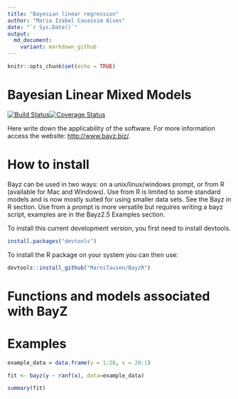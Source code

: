 ```yaml
---
title: "Bayesian linear regression"
author: "Maria Izabel Cavassim Alves"
date: "`r Sys.Date()`"
output:
  md_document:
    variant: markdown_github
---
```


```r
knitr::opts_chunk$set(echo = TRUE)
```

# Bayesian Linear Mixed Models
[![Build Status](https://travis-ci.org/MarniTausen/BayzR.svg?branch=master)](https://travis-ci.org/MarniTausen/BayzR)[![Coverage Status](https://coveralls.io/repos/github/MarniTausen/BayzR/badge.svg?branch=master)](https://coveralls.io/github/MarniTausen/BayzR?branch=master)

Here write down the applicability of the software. For more information access the website: <http://www.bayz.biz/>.


# How to install
Bayz can be used in two ways: on a unix/linux/windows prompt, or from
R (available for Mac and Windows). Use from R is limited to some
standard models and is now mostly suited for using smaller data
sets. See the Bayz in R section. Use from a prompt is more versatile
but requires writing a bayz script, examples are in the Bayz2.5
Examples section.


To install this current development version, you first need to install devtools.
```r
install.packages("devtools")
```

To install the R package on your system you can then use:
```r
devtools::install_github("MarniTausen/BayzR")
```


# Functions and models associated with BayZ



# Examples

```r

example_data = data.frame(y = 1:20, x = 20:1)

fit <- bayz(y ~ ranf(x), data=example_data)

summary(fit)

```
